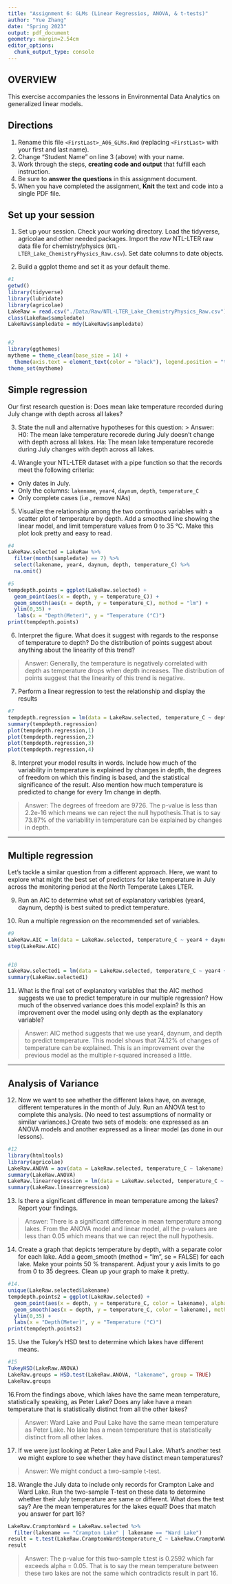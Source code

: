```yaml
---
title: "Assignment 6: GLMs (Linear Regressios, ANOVA, & t-tests)"
author: "Yue Zhang"
date: "Spring 2023"
output: pdf_document
geometry: margin=2.54cm
editor_options: 
  chunk_output_type: console
---
```


## OVERVIEW

This exercise accompanies the lessons in Environmental Data Analytics on generalized linear models. 

## Directions
1. Rename this file `<FirstLast>_A06_GLMs.Rmd` (replacing `<FirstLast>` with your first and last name).
2. Change "Student Name" on line 3 (above) with your name.
3. Work through the steps, **creating code and output** that fulfill each instruction.
4. Be sure to **answer the questions** in this assignment document.
5. When you have completed the assignment, **Knit** the text and code into a single PDF file.


## Set up your session 
1. Set up your session. Check your working directory. Load the tidyverse, agricolae and other needed packages. Import the *raw* NTL-LTER raw data file for chemistry/physics (`NTL-LTER_Lake_ChemistryPhysics_Raw.csv`). Set date columns to date objects.

2. Build a ggplot theme and set it as your default theme.


```r
#1
getwd()
library(tidyverse)
library(lubridate)
library(agricolae)
LakeRaw = read.csv("./Data/Raw/NTL-LTER_Lake_ChemistryPhysics_Raw.csv")
class(LakeRaw$sampledate)
LakeRaw$sampledate = mdy(LakeRaw$sampledate)


#2
library(ggthemes)
mytheme = theme_clean(base_size = 14) + 
  theme(axis.text = element_text(color = "black"), legend.position = "top")
theme_set(mytheme)

```

## Simple regression
Our first research question is: Does mean lake temperature recorded during July change with depth across all lakes?

3. State the null and alternative hypotheses for this question:
> Answer:
H0: The mean lake temperature recorede during July doesn't change with depth across all lakes.
Ha: The mean lake temperature recorede during July changes with depth across all lakes.


4.  Wrangle your NTL-LTER dataset with a pipe function so that the records meet the following criteria: 
 * Only dates in July. 
 * Only the columns: `lakename`, `year4`, `daynum`, `depth`, `temperature_C`
 * Only complete cases (i.e., remove NAs)

5. Visualize the relationship among the two continuous variables with a scatter plot of temperature by depth. Add a smoothed line showing the linear model, and limit temperature values from 0 to 35 °C. Make this plot look pretty and easy to read.

```r
#4
LakeRaw.selected = LakeRaw %>% 
  filter(month(sampledate) == 7) %>% 
  select(lakename, year4, daynum, depth, temperature_C) %>% 
  na.omit()

#5
tempdepth.points = ggplot(LakeRaw.selected) + 
  geom_point(aes(x = depth, y = temperature_C)) + 
  geom_smooth(aes(x = depth, y = temperature_C), method = "lm") + 
  ylim(0,35) + 
   labs(x = "Depth(Meter)", y = "Temperature (°C)")
print(tempdepth.points)

```


6. Interpret the figure. What does it suggest with regards to the response of temperature to depth? Do the distribution of points suggest about anything about the linearity of this trend?

> Answer: Generally, the temperature is negatively correlated with depth as temperature drops when depth increases. The distribution of points suggest that the linearity of this trend is negative.  


7. Perform a linear regression to test the relationship and display the results

```r
#7
tempdepth.regression = lm(data = LakeRaw.selected, temperature_C ~ depth)
summary(tempdepth.regression)
plot(tempdepth.regression,1)
plot(tempdepth.regression,2)
plot(tempdepth.regression,3)
plot(tempdepth.regression,4)

```


8. Interpret your model results in words. Include how much of the variability in temperature is explained by changes in depth, the degrees of freedom on which this finding is based, and the statistical significance of the result. Also mention how much temperature is predicted to change for every 1m change in depth. 

> Answer: The degrees of freedom are 9726. The p-value is less than 2.2e-16 which means we can reject the null hypothesis.That is to say 73.87% of the variability in temperature can be explained by changes in depth.


---

## Multiple regression
Let's tackle a similar question from a different approach. Here, we want to explore what might the best set of predictors for lake temperature in July across the monitoring period at the North Temperate Lakes LTER. 


9. Run an AIC to determine what set of explanatory variables (year4, daynum, depth) is best suited to predict temperature.

10. Run a multiple regression on the recommended set of variables. 

```r
#9
LakeRaw.AIC = lm(data = LakeRaw.selected, temperature_C ~ year4 + daynum + depth)
step(LakeRaw.AIC)


#10
LakeRaw.selected1 = lm(data = LakeRaw.selected, temperature_C ~ year4 + daynum + depth)
summary(LakeRaw.selected1)

```

11. What is the final set of explanatory variables that the AIC method suggests we use to predict temperature in our multiple regression? How much of the observed variance does this model explain? Is this an improvement over the model using only depth as the explanatory variable?

> Answer: AIC method suggests that we use year4, daynum, and depth to predict temperature. This model shows that 74.12% of changes of temperature can be explained. This is an improvement over the previous model as the multiple r-squared increased a little.



---
## Analysis of Variance

12. Now we want to see whether the different lakes have, on average, different temperatures in the month of July. Run an ANOVA test to complete this analysis. (No need to test assumptions of normality or similar variances.) Create two sets of models: one expressed as an ANOVA models and another expressed as a linear model (as done in our lessons).

```r
#12
library(htmltools)
library(agricolae)
LakeRaw.ANOVA = aov(data = LakeRaw.selected, temperature_C ~ lakename)
summary(LakeRaw.ANOVA)
LakeRaw.linearregression = lm(data = LakeRaw.selected, temperature_C ~ lakename)
summary(LakeRaw.linearregression)

```

13. Is there a significant difference in mean temperature among the lakes? Report your findings. 

> Answer: There is a significant difference in mean temperature among lakes. From the ANOVA model and linear model, all the p-values are less than 0.05 which means that we can reject the null hypothesis.



14. Create a graph that depicts temperature by depth, with a separate color for each lake. Add a geom_smooth (method = "lm", se = FALSE) for each lake. Make your points 50 % transparent. Adjust your y axis limits to go from 0 to 35 degrees. Clean up your graph to make it pretty. 

```r
#14.
unique(LakeRaw.selected$lakename)
tempdepth.points2 = ggplot(LakeRaw.selected) + 
  geom_point(aes(x = depth, y = temperature_C, color = lakename), alpha = 0.5) + 
  geom_smooth(aes(x = depth, y = temperature_C, color = lakename), method = "lm", se = FALSE) + 
  ylim(0,35) + 
  labs(x = "Depth(Meter)", y = "Temperature (°C)")
print(tempdepth.points2)

```

15. Use the Tukey's HSD test to determine which lakes have different means.

```r
#15
TukeyHSD(LakeRaw.ANOVA)
LakeRaw.groups = HSD.test(LakeRaw.ANOVA, "lakename", group = TRUE)
LakeRaw.groups

```

16.From the findings above, which lakes have the same mean temperature, statistically speaking, as Peter Lake? Does any lake have a mean temperature that is statistically distinct from all the other lakes?

>Answer: Ward Lake and Paul Lake have the same mean temperature as Peter Lake. No lake has a mean temperature that is statistically distinct from all other lakes.
 

17. If we were just looking at Peter Lake and Paul Lake. What's another test we might explore to see whether they have distinct mean temperatures? 

>Answer: We might conduct a two-sample t-test.



18. Wrangle the July data to include only records for Crampton Lake and Ward Lake. Run the two-sample T-test on these data to determine whether their July temperature are same or different. What does the test say? Are the mean temperatures for the lakes equal? Does that match you answer for part 16?

```r
LakeRaw.CramptonWard = LakeRaw.selected %>% 
  filter(lakename == "Crampton Lake" | lakename == "Ward Lake")
result = t.test(LakeRaw.CramptonWard$temperature_C ~ LakeRaw.CramptonWard$lakename, var.equal = TRUE)
result
```

>Answer: The p-value for this two-sample t.test is 0.2592 which far exceeds alpha = 0.05. That is to say the mean temperature between these two lakes are not the same which contradicts result in part 16.
